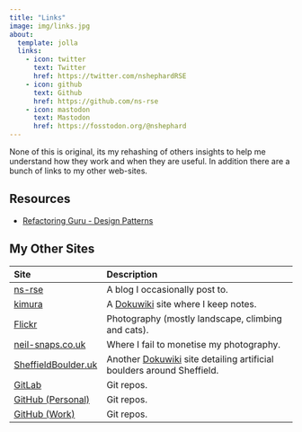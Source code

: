 ```yaml
---
title: "Links"
image: img/links.jpg
about:
  template: jolla
  links:
    - icon: twitter
      text: Twitter
      href: https://twitter.com/nshephardRSE
    - icon: github
      text: Github
      href: https://github.com/ns-rse
    - icon: mastodon
      text: Mastodon
      href: https://fosstodon.org/@nshephard
---
```


None of this is original, its my rehashing of others insights to help me understand how they work and when they are
useful. In addition there are a bunch of links to my other web-sites.

## Resources

* [Refactoring Guru - Design Patterns](https://refactoring.guru/design-patterns)


## My Other Sites

| Site                                               | Description                                                                                                |
|:---------------------------------------------------|:-----------------------------------------------------------------------------------------------------------|
| [ns-rse](https://ns-rse.github.io)                 | A blog I occasionally post to.                                                                             |
| [kimura](https://kimura.no-ip.info)                | A [Dokuwiki](https://www.dokuwiki.org/dokuwiki) site where I keep notes.                                   |
| [Flickr](https://www.flickr.com/photos/slackline)  | Photography (mostly landscape, climbing and cats).                                                         |
| [neil-snaps.co.uk](https://neil-snaps.co.uk)       | Where I fail to monetise my photography.                                                                   |
| [SheffieldBoulder.uk](https://sheffieldboulder.uk) | Another [Dokuwiki](https://www.dokuwiki.org/dokuwiki) site detailing artificial boulders around Sheffield. |
| [GitLab](https://gitlab.com/nshephard/)            | Git repos.                                                                                                 |
| [GitHub (Personal)](https://github.com/slackline)  | Git repos.                                                                                                 |
| [GitHub (Work)](https://github.com/ns-rse)         | Git repos.                                                                                                 |
